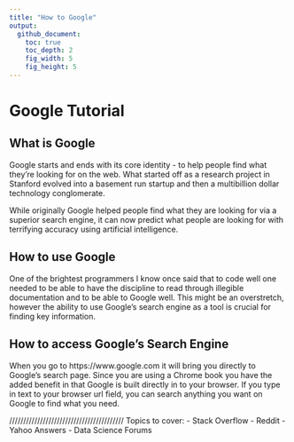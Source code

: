 ```yaml
---
title: "How to Google"
output:
  github_document:
    toc: true
    toc_depth: 2
    fig_width: 5
    fig_height: 5
---
```


# Google Tutorial

## What is Google

Google starts and ends with its core identity - to help people find what they're looking for on the web. What started off
as a research project in Stanford evolved into a basement run startup and then a multibillion dollar technology conglomerate.

While originally Google helped people find what they are looking for via a superior search engine, it can now predict what
people are looking for with terrifying accuracy using artificial intelligence.

## How to use Google

One of the brightest programmers I know once said that to code well one needed to be able to have the discipline to read through illegible documentation and to be able to Google well. This might be an overstretch, however the ability to use Google's search engine as a tool is crucial for finding key information.

## How to access Google's Search Engine

When you go to https://www.google.com it will bring you directly to Google's search page. Since you are using a Chrome book you have the added benefit in that Google is built directly in to your browser. If you type in text to your browser url field, you can search anything you want on Google to find what you need.


/////////////////////////////////////////
Topics to cover:
  - Stack Overflow
  - Reddit
  - Yahoo Answers
  - Data Science Forums
